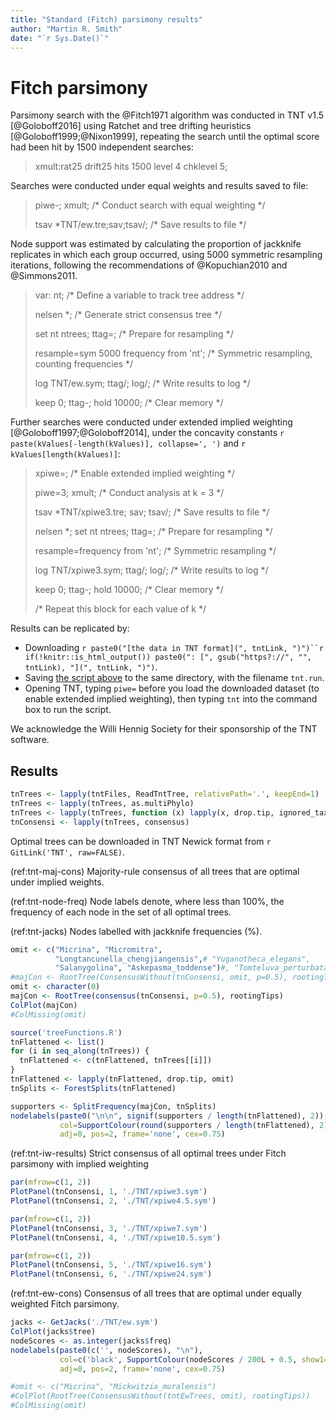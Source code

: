 ```yaml
---
title: "Standard (Fitch) parsimony results"
author: "Martin R. Smith"
date: "`r Sys.Date()`"
---
```


# Fitch parsimony {#fitch}

Parsimony search with the @Fitch1971 algorithm was conducted in TNT v1.5 [@Goloboff2016] using Ratchet and tree drifting heuristics [@Goloboff1999;@Nixon1999], repeating the search until the optimal score had been hit by 1500 independent searches:

> xmult:rat25 drift25 hits 1500 level 4 chklevel 5;

Searches were conducted under equal weights and results saved to file:

> piwe-; xmult; <span class="comment">/&#42; Conduct search with equal weighting &#42;/</span>
>
> tsav &#42;TNT/ew.tre;sav;tsav/; <span class="comment">/&#42; Save results to file &#42;/</span>
>

Node support was estimated by calculating the proportion of jackknife replicates in which each group occurred, using 5000 symmetric resampling iterations, following the recommendations of @Kopuchian2010 and @Simmons2011.

> var: nt; <span class="comment">/&#42; Define a variable to track tree address &#42;/</span>
>
> nelsen *; <span class="comment">/&#42; Generate strict consensus tree &#42;/</span>
>
> set nt ntrees; ttag=; <span class="comment">/&#42; Prepare for resampling &#42;/</span>
>
> resample=sym 5000 frequency from &#39;nt&#39;; <span class="comment">/&#42; Symmetric resampling, counting frequencies &#42;/</span>
>
> log TNT/ew.sym; ttag/; log/; <span class="comment">/&#42; Write results to log &#42;/</span>
>
> keep 0; ttag-; hold 10000; <span class="comment">/&#42; Clear memory &#42;/</span>

Further searches were conducted under extended implied weighting [@Goloboff1997;@Goloboff2014], under the concavity constants `r paste(kValues[-length(kValues)], collapse=', ')` and `r kValues[length(kValues)]`:

> xpiwe=; <span class="comment">/&#42; Enable extended implied weighting &#42;/</span>
>
> piwe=3; xmult; <span class="comment">/&#42; Conduct analysis at k = 3 &#42;/</span>
>
> tsav &#42;TNT/xpiwe3.tre; sav; tsav/; <span class="comment">/&#42; Save results to file &#42;/</span>
>
> nelsen *; set nt ntrees; ttag=; <span class="comment">/&#42; Prepare for resampling &#42;/</span>
>
> resample=frequency from &#39;nt&#39;; <span class="comment">/&#42; Symmetric resampling &#42;/</span>
>
> log TNT/xpiwe3.sym; ttag/; log/; <span class="comment">/&#42; Write results to log &#42;/</span>
> 
> keep 0; ttag-; hold 10000; <span class="comment">/&#42; Clear memory &#42;/</span>
>
> <span class="comment">/&#42; Repeat this block for each value of k &#42;/</span>

Results can be replicated by:

- Downloading `r paste0("[the data in TNT format](", tntLink, ")")``r if(!knitr::is_html_output()) paste0(": [", gsub("https?://", "", tntLink), "](", tntLink, ")")`.
- Saving [the script above](`r rawGit`tnt.run) to the same directory, with the filename `tnt.run`.
- Opening TNT, typing `piwe=` before you load the downloaded dataset (to enable extended implied weighting), then typing `tnt` into the command box to run the script.

We acknowledge the Willi Hennig Society for their sponsorship of the TNT software.

## Results

```R
tnTrees <- lapply(tntFiles, ReadTntTree, relativePath='.', keepEnd=1)
tnTrees <- lapply(tnTrees, as.multiPhylo)
tnTrees <- lapply(tnTrees, function (x) lapply(x, drop.tip, ignored_taxa))
tnConsensi <- lapply(tnTrees, consensus)
```

Optimal trees can be downloaded in TNT Newick format from `r GitLink('TNT', raw=FALSE)`.

(ref:tnt-maj-cons) Majority-rule consensus of all trees that are optimal under implied weights.

(ref:tnt-node-freq) Node labels denote, where less than 100%, the frequency of each node in the set of all optimal trees.

(ref:tnt-jacks) Nodes labelled with jackknife frequencies (%).

```R
omit <- c("Micrina", "Micromitra",
          "Longtancunella_chengjiangensis",# "Yuganotheca_elegans",
          "Salanygolina", "Askepasma_toddense")#, "Tomteluva_perturbata")
#majCon <- RootTree(ConsensusWithout(tnConsensi, omit, p=0.5), rootingTips)
omit <- character(0)
majCon <- RootTree(consensus(tnConsensi, p=0.5), rootingTips)
ColPlot(majCon)
#ColMissing(omit)

source('treeFunctions.R')
tnFlattened <- list()
for (i in seq_along(tnTrees)) {
  tnFlattened <- c(tnFlattened, tnTrees[[i]])
}
tnFlattened <- lapply(tnFlattened, drop.tip, omit)
tnSplits <- ForestSplits(tnFlattened)

supporters <- SplitFrequency(majCon, tnSplits)
nodelabels(paste0("\n\n", signif(supporters / length(tnFlattened), 2)),
           col=SupportColour(round(supporters / length(tnFlattened), 2), show1=FALSE),
           adj=0, pos=2, frame='none', cex=0.75)
```

(ref:tnt-iw-results) Strict consensus of all optimal trees under Fitch parsimony with implied weighting


```R
par(mfrow=c(1, 2))
PlotPanel(tnConsensi, 1, './TNT/xpiwe3.sym')
PlotPanel(tnConsensi, 2, './TNT/xpiwe4.5.sym')
```

```R
par(mfrow=c(1, 2))
PlotPanel(tnConsensi, 3, './TNT/xpiwe7.sym')
PlotPanel(tnConsensi, 4, './TNT/xpiwe10.5.sym')
```
```R
par(mfrow=c(1, 2))
PlotPanel(tnConsensi, 5, './TNT/xpiwe16.sym')
PlotPanel(tnConsensi, 6, './TNT/xpiwe24.sym')
```

<!--### Consensus of all IW trees, without wildcards

Even with the anomalous results at $k = 4.5$, the essential relationships between most taxa are recovered under all weighting situations:

```R
#omit <- c('Clupeafumosus_socialis', 'Micrina', 'Mickwitzia_muralensis', 'Paterimitra', 'Heliomedusa_orienta', 'Tomteluva_perturbata', 'Yuganotheca_elegans', 'Salanygolina', 'Gasconsia', 'Mummpikia_nuda')
omit <- c("none")
ColPlot(ConsensusWithout(tnConsensi, omit))
ColMissing(omit)
```
-->
\newpage

(ref:tnt-ew-cons) Consensus of all trees that are optimal under equally weighted Fitch parsimony.  

```R
jacks <- GetJacks('./TNT/ew.sym')
ColPlot(jacks$tree)
nodeScores <- as.integer(jacks$freq)
nodelabels(paste0(c('', nodeScores), "\n"),
           col=c('black', SupportColour(nodeScores / 200L + 0.5, show1=FALSE)),
           adj=0, pos=2, frame='none', cex=0.75)

#omit <- c("Micrina", "Mickwitzia_muralensis")
#ColPlot(RootTree(ConsensusWithout(tntEwTrees, omit), rootingTips))
#ColMissing(omit)
```
